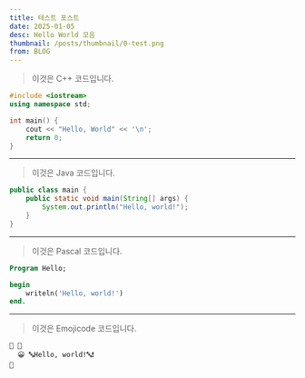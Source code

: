 ```yaml
---
title: 테스트 포스트
date: 2025-01-05
desc: Hello World 모음   
thumbnail: /posts/thumbnail/0-test.png
from: BLOG
---
```


> 이것은 C++ 코드입니다.

```c++
#include <iostream>
using namespace std;

int main() {
    cout << "Hello, World" << '\n';
    return 0;
}
```
---

> 이것은 Java 코드입니다.
```java
public class main {
    public static void main(String[] args) {
        System.out.println("Hello, world!");
    }
}
```  

---


> 이것은 Pascal 코드입니다.
```pascal
Program Hello;

begin
    writeln('Hello, world!')
end.
```

---

> 이것은 Emojicode 코드입니다.
```emojicode
🏁 🍇
  😀 🔤Hello, world!🔤❗
🍉
```
